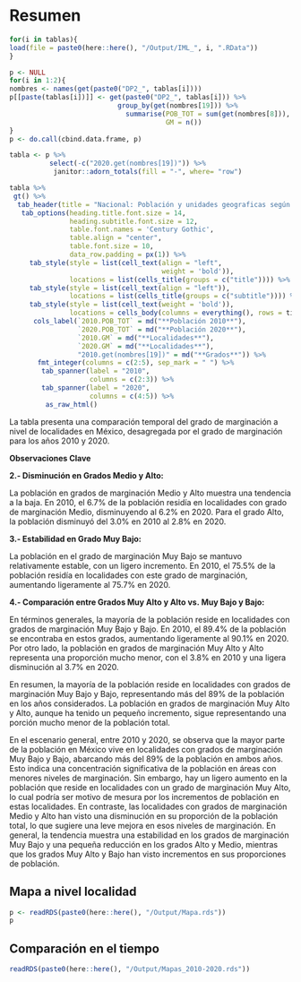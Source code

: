 # Resumen  {.unlisted .unnumbered}

```r
for(i in tablas){
load(file = paste0(here::here(), "/Output/IML_", i, ".RData"))
}

p <- NULL
for(i in 1:2){
nombres <- names(get(paste0("DP2_", tablas[i])))
p[[paste(tablas[i])]] <- get(paste0("DP2_", tablas[i])) %>%
                           group_by(get(nombres[19])) %>%
                             summarise(POB_TOT = sum(get(nombres[8])),
                                       GM = n())
}
p <- do.call(cbind.data.frame, p)

tabla <- p %>%
          select(-c("2020.get(nombres[19])")) %>%
           janitor::adorn_totals(fill = "-", where= "row")

tabla %>% 
 gt() %>%
  tab_header(title = "Nacional: Población y unidades geograficas según el índice de marginación, 2010-2020") %>%
   tab_options(heading.title.font.size = 14, 
               heading.subtitle.font.size = 12,
               table.font.names = 'Century Gothic',
               table.align = "center",
               table.font.size = 10,
               data_row.padding = px(1)) %>%
     tab_style(style = list(cell_text(align = "left",
                                      weight = 'bold')),
               locations = list(cells_title(groups = c("title")))) %>%
     tab_style(style = list(cell_text(align = "left")),
               locations = list(cells_title(groups = c("subtitle")))) %>%
     tab_style(style = list(cell_text(weight = 'bold')),
               locations = cells_body(columns = everything(), rows = tidyselect::last_col())) %>%
      cols_label(`2010.POB_TOT` = md("**Población 2010**"),
                 `2020.POB_TOT` = md("**Población 2020**"),
                 `2010.GM` = md("**Localidades**"),
                 `2020.GM` = md("**Localidades**"),
                 "2010.get(nombres[19])" = md("**Grados**")) %>%
       fmt_integer(columns = c(2:5), sep_mark = " ") %>%
        tab_spanner(label = "2010",
                    columns = c(2:3)) %>%
        tab_spanner(label = "2020",
                    columns = c(4:5)) %>%
         as_raw_html() 
```

La tabla presenta una comparación temporal del grado de marginación a nivel de localidades en México, desagregada por el grado de marginación para los años 2010 y 2020. 

**Observaciones Clave**     

**2.- Disminución en Grados Medio y Alto:**\    

La población en grados de marginación Medio y Alto muestra una tendencia a la baja. En 2010, el 6.7% de la población residía en localidades con grado de marginación Medio, disminuyendo al 6.2% en 2020. Para el grado Alto, la población disminuyó del 3.0% en 2010 al 2.8% en 2020.    

**3.- Estabilidad en Grado Muy Bajo:**\    

La población en el grado de marginación Muy Bajo se mantuvo relativamente estable, con un ligero incremento. En 2010, el 75.5% de la población residía en localidades con este grado de marginación, aumentando ligeramente al 75.7% en 2020.     

**4.- Comparación entre Grados Muy Alto y Alto vs. Muy Bajo y Bajo:**\   

En términos generales, la mayoría de la población reside en localidades con grados de marginación Muy Bajo y Bajo. En 2010, el 89.4% de la población se encontraba en estos grados, aumentando ligeramente al 90.1% en 2020. Por otro lado, la población en grados de marginación Muy Alto y Alto representa una proporción mucho menor, con el 3.8% en 2010 y una ligera disminución al 3.7% en 2020.    

En resumen, la mayoría de la población reside en localidades con grados de marginación Muy Bajo y Bajo, representando más del 89% de la población en los años considerados. La población en grados de marginación Muy Alto y Alto, aunque ha tenido un pequeño incremento, sigue representando una porción mucho menor de la población total.     

En el escenario general, entre 2010 y 2020, se observa que la mayor parte de la población en México vive en localidades con grados de marginación Muy Bajo y Bajo, abarcando más del 89% de la población en ambos años. Esto indica una concentración significativa de la población en áreas con menores niveles de marginación. Sin embargo, hay un ligero aumento en la población que reside en localidades con un grado de marginación Muy Alto, lo cual podría ser motivo de mesura por los incrementos de población en estas localidades. En contraste, las localidades con grados de marginación Medio y Alto han visto una disminución en su proporción de la población total, lo que sugiere una leve mejora en esos niveles de marginación. En general, la tendencia muestra una estabilidad en los grados de marginación Muy Bajo y una pequeña reducción en los grados Alto y Medio, mientras que los grados Muy Alto y Bajo han visto incrementos en sus proporciones de población.    


## Mapa a nivel localidad {-}


```r
p <- readRDS(paste0(here::here(), "/Output/Mapa.rds"))
p
```


## Comparación en el tiempo {-}

<div style="height:500px;">
```r
readRDS(paste0(here::here(), "/Output/Mapas_2010-2020.rds"))
```
</div>